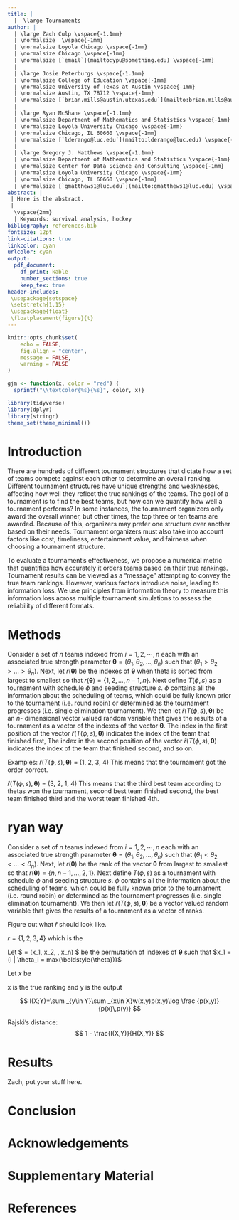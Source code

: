 ```yaml
---
title: |
  |  \large Tournaments 
author: | 
  | \large Zach Culp \vspace{-1.1mm}
  | \normalsize  \vspace{-1mm}
  | \normalsize Loyola Chicago \vspace{-1mm}
  | \normalsize Chicago \vspace{-1mm}
  | \normalsize [`email`](mailto:ypu@something.edu) \vspace{-1mm}
  |
  | \large Josie Peterburgs \vspace{-1.1mm}
  | \normalsize College of Education \vspace{-1mm}
  | \normalsize University of Texas at Austin \vspace{-1mm}
  | \normalsize Austin, TX 78712 \vspace{-1mm}
  | \normalsize [`brian.mills@austin.utexas.edu`](mailto:brian.mills@austin.utexas.edu) \vspace{-1mm}
  |
  | \large Ryan McShane \vspace{-1.1mm}
  | \normalsize Department of Mathematics and Statistics \vspace{-1mm}
  | \normalsize Loyola University Chicago \vspace{-1mm}
  | \normalsize Chicago, IL 60660 \vspace{-1mm}
  | \normalsize [`lderango@luc.edu`](mailto:lderango@luc.edu) \vspace{-1mm}
  |
  | \large Gregory J. Matthews \vspace{-1.1mm}
  | \normalsize Department of Mathematics and Statistics \vspace{-1mm}
  | \normalsize Center for Data Science and Consulting \vspace{-1mm}
  | \normalsize Loyola University Chicago \vspace{-1mm}
  | \normalsize Chicago, IL 60660 \vspace{-1mm}
  | \normalsize [`gmatthews1@luc.edu`](mailto:gmatthews1@luc.edu) \vspace{-1mm}
abstract: | 
 | Here is the abstract.
 | 
  \vspace{2mm}
  | Keywords: survival analysis, hockey
bibliography: references.bib
fontsize: 12pt
link-citations: true
linkcolor: cyan
urlcolor: cyan
output:
  pdf_document:
    df_print: kable
    number_sections: true
    keep_tex: true
header-includes:
 \usepackage{setspace}
 \setstretch{1.15}
 \usepackage{float}
 \floatplacement{figure}{t}
---
```


```r
knitr::opts_chunk$set(
	echo = FALSE,
	fig.align = "center",
	message = FALSE,
	warning = FALSE
)

gjm <- function(x, color = "red") {
  sprintf("\\textcolor{%s}{%s}", color, x)}
```

```r
library(tidyverse)
library(dplyr)
library(stringr)
theme_set(theme_minimal())
```

# Introduction
There are hundreds of different tournament structures that dictate how a set of teams compete against each other to determine an overall ranking. Different tournament structures have unique strengths and weaknesses, affecting how well they reflect the true rankings of the teams. The goal of a tournament is to find the best teams, but how can we quantify how well a tournament performs? In some instances, the tournament organizers only award the overall winner, but other times, the top three or ten teams are awarded. Because of this, organizers may prefer one structure over another based on their needs. Tournament organizers must also take into account factors like cost, timeliness, entertainment value, and fairness when choosing a tournament structure.

      
To evaluate a tournament’s effectiveness, we propose a numerical metric that quantifies how accurately it orders teams based on their true rankings. Tournament results can be viewed as a "message" attempting to convey the true team rankings. However, various factors introduce noise, leading to information loss. We use principles from information theory to measure this information loss across multiple tournament simulations to assess the reliability of different formats.




# Methods
Consider a set of $n$ teams indexed from $i = 1, 2, \cdots, n$ each with an associated true strength parameter $\boldsymbol{\theta} = (\theta_1, \theta_2, \ldots, \theta_n)$ such that $(\theta_1 > \theta_2 > \ldots > \theta_n)$.  Next, let $r(\boldsymbol{\theta})$ be the indexes of $\boldsymbol{\theta}$ when theta is sorted from largest to smallest so that $r(\boldsymbol{\theta}) = \{1, 2, \ldots, n-1, n\}$.  Next define $T(\phi, s)$ as a tournament with schedule $\phi$ and seeding structure $s$.  $\phi$ contains all the information about the scheduling of teams, which could be fully known prior to the tournament (i.e. round robin) or determined as the tournament progresses (i.e. single elimination tournament).  We then let  $\hat{r}(T(\phi, s),\boldsymbol{\theta})$ be an $n$- dimensional vector valued random variable that gives the results of a tournament as a vector of the indexes of the vector $\boldsymbol{\theta}$.  The index in the first position of the vector $\hat{r}(T(\phi, s),\boldsymbol{\theta})$ indicates the index of the team that finished first, The index in the second position of the vector $\hat{r}(T(\phi, s),\boldsymbol{\theta})$ indicates the index of the team that finished second, and so on.  

Examples: 
$\hat{r}(T(\phi, s),\boldsymbol{\theta})$ = (1, 2, 3, 4) This means that the tournament got the order correct.

$\hat{r}(T(\phi, s),\boldsymbol{\theta})$ = (3, 2, 1, 4) This means that the third best team according to thetas won the tournament, second best team finished second, the best team finished third and the worst team finished 4th.  









# ryan way 
Consider a set of $n$ teams indexed from $i = 1, 2, \cdots, n$ each with an associated true strength parameter $\boldsymbol{\theta} = (\theta_1, \theta_2, \ldots, \theta_n)$ such that $(\theta_1 < \theta_2 < \ldots < \theta_n)$.  Next, let $r(\boldsymbol{\theta})$ be the rank of the vector $\boldsymbol{\theta}$ from largest to smallest so that $r(\boldsymbol{\theta}) = \{n, n-1, \ldots, 2, 1\}$.  Next define $T(\phi, s)$ as a tournament with schedule $\phi$ and seeding structure $s$.  $\phi$ contains all the information about the scheduling of teams, which could be fully known prior to the tournament (i.e. round robin) or determined as the tournament progresses (i.e. single elimination tournament).  We then let  $\hat{r}(T(\phi, s),\boldsymbol{\theta})$ be a vector valued random variable that gives the results of a tournament as a vector of ranks.  

Figure out what $\hat{r}$ should look like.  








$r = \{1,2,3,4\}$ which is the


Let $\boldsymbol{x} = (x_1, x_2, \ldots, x_n) $ be the permutation of indexes of $\boldsymbol{\theta}$ such that $x_1 = {i | \theta_i = max(\boldstyle{\theta})}$

Let $x$ be  

x is the true ranking and y is the output

$$
I(X;Y)=\sum _{y\in Y}\sum _{x\in X}w(x,y)p(x,y)\log \frac {p(x,y)}{p(x)\,p(y)}
$$


Rajski's distance: 
$$
1 - \frac{I(X,Y)}{H(X,Y)}
$$


# Results

Zach, put your stuff here.

# Conclusion {#sec:conclusion}



# Acknowledgements {-}

# Supplementary Material {-}

# References



